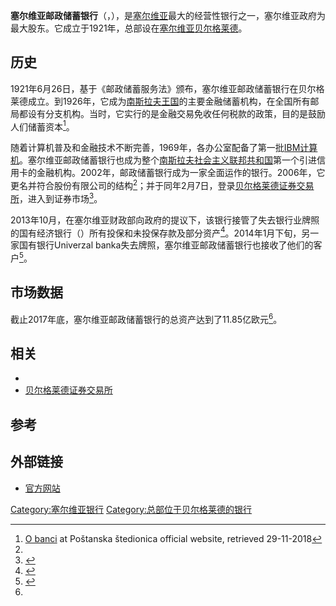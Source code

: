 {{Infobox company
| name             = 塞尔维亚邮政储蓄银行
| logo             = <!-- 檔案不存在 Poštanska štedionica logo.png ，可從英文維基百科取得 -->
| traded_as        = [[Belgrade_Stock_Exchange|BELEX]]: [http://www.belex.rs/trgovanje/hartija/dnevni/PSBN PSBN] 
| native_name      = Поштанска штедионица
| native_name_lang = sr
| romanized        =
| former type      = 
| type             = [[股份有限公司|股份有限公司]]
| industry         = [[金融服务|金融服务]]
| genre            = <!-- Only used with media and publishing companies -->
| fate             = 
| predecessor      = 
| successor        = 
| foundation       = {{Start date and age|1921|06|26|df=yes}}
| founder          = 
| defunct          = <!-- {{End date|YYYY|MM|DD}} -->
| location_city    = Kraljice Marije 3, [[Belgrade|Belgrade]]
| location_country = 塞尔维亚
| locations        = <!-- Number of locations, stores, offices, etc. -->
| area_served      = [[塞尔维亚|塞尔维亚]]
| key_people       = Radmila Selaković
| products         = [[储蓄银行|储蓄银行]]、[[投资银行|投资银行]]、投资管理、公共金融
| production       = 
| services         = 
| revenue          = {{decrease}} €84.91 million {{small|(2017)}}<ref name="report2017">{{cite web|title=БИЛАНС УСПЕХА (2017) - Поштанска Штедионица|url=http://pretraga3.apr.gov.rs/docRepo/download?xbcd=7100055099202&xrnd=6870D4EF3AEB438B3D062C45D4A88158B2016FFA|website=apr.gov.rs|accessdate=19 October 2018}}</ref>
| operating_income = 
| net_income       = {{increase}} €32.74 million {{small|(2017)}}<ref name="report2017" />
| aum              = <!-- Only used with financial services companies -->
| assets           = {{increase}} €1.185 billion {{small|(2017)}}<ref name="report2017ass">{{cite web|script-title=sr:БИЛАНС СТАЊА (2017) - Поштанска Штедионица|url=http://pretraga3.apr.gov.rs/docRepo/download?xbcd=7100055099196&xrnd=AE58778DE66E5BDCF8932D1A0B7E168024B884A7|website=apr.gov.rs|accessdate=19 October 2018|language=sr}}</ref>
| equity           = {{increase}} €111.58 million {{small|(2017)}}<ref name="report2017ass" />
| owner            = [[塞尔维亚政府|塞尔维亚政府]](74.56%)<br/>{{le|塞尔维亚邮政|Pošta Srbije}} (24.18%)<br/>其他投资者
| num_employees    = 1,939 {{small|(2017)}}
| parent           = 
| divisions        = 
| subsid           = 
| homepage         = {{URL|www.posted.co.rs}}
| footnotes        = 
| intl             =
| bodystyle        =
}}
'''塞尔维亚邮政储蓄银行'''（{{lang|en|'''Poštanska štedionica'''}}，{{lang|en|Banka Poštanska štedionica a.d. Beograd}}），是[[塞尔维亚|塞尔维亚]]最大的经营性银行之一，塞尔维亚政府为最大股东。它成立于1921年，总部设在[[塞尔维亚|塞尔维亚]][[贝尔格莱德|贝尔格莱德]]。

== 历史 ==
1921年6月26日，基于《邮政储蓄服务法》颁布，塞尔维亚邮政储蓄银行在贝尔格莱德成立。到1926年，它成为[[南斯拉夫王國|南斯拉夫王国]]的主要金融储蓄机构，在全国所有邮局都设有分支机构。当时，它实行的是金融交易免收任何税款的政策，目的是鼓励人们储蓄资本<ref name="obanci">[http://www.posted.co.rs/o_banci.html O banci] {{Wayback|url=http://www.posted.co.rs/o_banci.html |date=20200820205153 }} at Poštanska štedionica official website, retrieved 29-11-2018</ref>。

随着计算机普及和金融技术不断完善，1969年，各办公室配备了第一批[[IBM|IBM计算机]]。塞尔维亚邮政储蓄银行也成为整个[[南斯拉夫社会主义联邦共和国|南斯拉夫社会主义联邦共和国]]第一个引进信用卡的金融机构。2002年，邮政储蓄银行成为一家全面运作的银行。2006年，它更名并符合股份有限公司的结构<ref name="obanci"/>；并于同年2月7日，登录[[貝爾格勒證券交易所|贝尔格莱德证券交易所]]，进入到证券市场<ref>{{cite web|title=Banka Poštanska štedionica a.d., Beograd - Latest News|url=http://www.belex.rs/eng/trgovanje/vesti/hartija/PSBN|work=belex.rs|accessdate=2014年3月7日|archive-date=2014年3月7日|archive-url=https://web.archive.org/web/20140307194758/http://www.belex.rs/eng/trgovanje/vesti/hartija/PSBN}}</ref>。

2013年10月，在塞尔维亚财政部向政府的提议下，该银行接管了失去银行业牌照的国有经济银行（{{lang|en|Privredna banka Beograd}}）所有投保和未投保存款及部分资产<ref>{{cite web|title=STATE TO MERGE PRIVREDNA BANKA BEOGRAD WITH BANKA POSTANSKA STEDIONICA|url=http://gss.unicreditgroup.eu/markets/serbia/newsflashes/state-merge-privredna-banka-beograd-banka-postanska-stedionica|work=unicreditgroup.eu|accessdate=7 March 2014|archive-date=2013-10-27|archive-url=https://web.archive.org/web/20131027081221/http://gss.unicreditgroup.eu/markets/serbia/newsflashes/state-merge-privredna-banka-beograd-banka-postanska-stedionica}}</ref>。2014年1月下旬，另一家国有银行Univerzal banka失去牌照，塞尔维亚邮政储蓄银行也接收了他们的客户<ref>{{cite web|title=Stečaj u Univerzal banci, isplate u Štedionici|url=http://mondo.rs/a658667/Info/Ekonomija/Stecaj-u-Univerzal-banci-isplate-u-Stedionici.html|work=mondo.rs|accessdate=7 March 2014|language=sr|archive-date=2014-03-07|archive-url=https://web.archive.org/web/20140307200139/http://mondo.rs/a658667/Info/Ekonomija/Stecaj-u-Univerzal-banci-isplate-u-Stedionici.html}}</ref>。

==市场数据==
截止2017年底，塞尔维亚邮政储蓄银行的总资产达到了11.85亿欧元<ref name="report2017ass" />。

==相关==
* {{le|塞尔维亚银行列表|List of banks in Serbia}}
* [[贝尔格莱德证券交易所|贝尔格莱德证券交易所]]

==参考==
{{reflist}}

==外部链接==
* [http://www.posted.co.rs/ 官方网站] {{Wayback|url=http://www.posted.co.rs/ |date=20210216111935 }}

{{DEFAULTSORT:Postanska stedionica}}
[[Category:塞尔维亚银行|Category:塞尔维亚银行]]
[[Category:总部位于贝尔格莱德的银行|Category:总部位于贝尔格莱德的银行]]